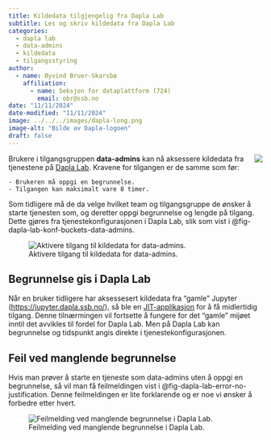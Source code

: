 ```yaml
---
title: Kildedata tilgjengelig fra Dapla Lab
subtitle: Les og skriv kildedata fra Dapla Lab 
categories:
  - dapla lab
  - data-admins
  - kildedata
  - tilgangsstyring
author:
  - name: Øyvind Bruer-Skarsbø
    affiliation: 
      - name: Seksjon for dataplattform (724)
        email: obr@ssb.no
date: "11/11/2024"
date-modified: "11/11/2024"
image: ../../../images/dapla-long.png
image-alt: "Bilde av Dapla-logoen"
draft: false
---
```


![](../../../images/dapla-long.png){style="max-width: 40%; float: right;" fig-alt="Dapla logo"}
Brukere i tilgangsgruppen **data-admins** kan nå aksessere kildedata fra tjenestene på [Dapla Lab](../../../statistikkere/dapla-lab.qmd). Kravene for tilgangen er de samme som før:

    - Brukeren må oppgi en begrunnelse.
    - Tilgangen kan maksimalt vare 8 timer.

Som tidligere må de da velge hvilket team og tilgangsgruppe de ønsker å starte tjenesten som, og deretter oppgi begrunnelse og lengde på tilgang. Dette gjøres fra tjenestekonfigurasjonen i Dapla Lab, slik som vist i @fig-dapla-lab-konf-buckets-data-admins. 

![Aktivere tilgang til kildedata for data-admins.](../../../images/dapla-lab-konf-buckets-data-admin.png){fig-alt="Viser tjenestekonfigurasjonen i Dapla Lab." #fig-dapla-lab-konf-buckets-data-admins}

## Begrunnelse gis i Dapla Lab

Når en bruker tidligere har aksessesert kildedata fra "gamle" Jupyter (<https://jupyter.dapla.ssb.no/>), så ble en [JIT-applikasjon](../../../statistikkere/jit.qmd) for å få midlertidig tilgang. Denne tilnærmingen vil fortsette å fungere for det "gamle" mijøet inntil det avvikles til fordel for Dapla Lab. Men på Dapla Lab kan begrunnelse og tidspunkt angis direkte i tjenestekonfigurasjonen. 

## Feil ved manglende begrunnelse

Hvis man prøver å starte en tjeneste som data-admins uten å oppgi en begrunnelse, så vil man få feilmeldingen vist i @fig-dapla-lab-error-no-justification. Denne feilmeldingen er lite forklarende og er noe vi ønsker å forbedre etter hvert.   

![Feilmelding ved manglende begrunnelse i Dapla Lab.](../../../images/dapla-lab-error-no-justification.png){fig-alt="Viser tjenestekonfigurasjonen i Dapla Lab." #fig-dapla-lab-error-no-justification}



